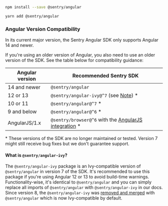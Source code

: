 ```bash {tabTitle:npm}
npm install --save @sentry/angular
```

```bash {tabTitle:Yarn}
yarn add @sentry/angular
```

### Angular Version Compatibility

In its current major version, the Sentry Angular SDK only supports Angular 14 and newer.

If you're using an older version of Angular, you also need to use an older version of the SDK. See the table below for compatibility guidance:

| Angular version | Recommended Sentry SDK                                                                                 |
| --------------- | ------------------------------------------------------------------------------------------------------ |
| 14 and newer    | `@sentry/angular`                                                                                      |
| 12 or 13        | `@sentry/angular-ivy@^7` (see [Note](#what-is-sentryangular-ivy)) *                                    |
| 10 or 11        | `@sentry/angular@^7` *                                                                                 |
| 9 and below     | `@sentry/angular@^6` *                                                                                 |
| AngularJS/1.x   | `@sentry/browser@^6` with the [AngularJS integration](/platforms/javascript/guides/angular/angular1) * |

\* These versions of the SDK are no longer maintained or tested. Version 7 might still receive bug fixes but we don't guarantee support.

#### What is `@sentry/angular-ivy`?

The `@sentry/angular-ivy` package is an Ivy-compatible version of `@sentry/angular` in version 7 of the SDK. It's recommended to use this package if you're using Angular 12 or 13 to avoid build-time warnings.
Functionality-wise, it's identical to `@sentry/angular` and you can simply replace all imports of `@sentry/angular` with `@sentry/angular-ivy` in our docs.
Since version 8, the `@sentry/angular-ivy` was [removed and merged](./migration/v7-to-v8/#supported-versions) with `@sentry/angular` which is now Ivy-compatible by default.
